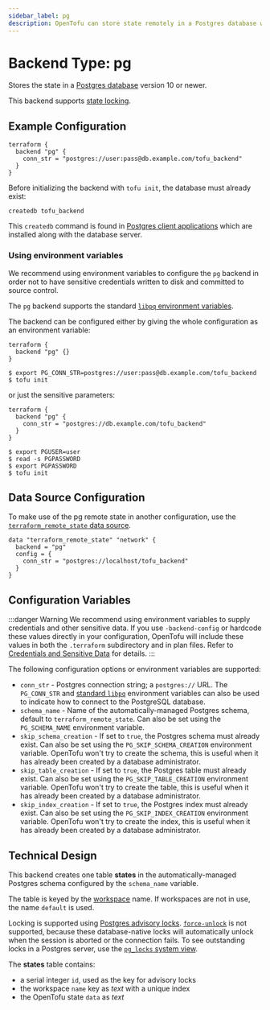 ```yaml
---
sidebar_label: pg
description: OpenTofu can store state remotely in a Postgres database with locking.
---
```


# Backend Type: pg

Stores the state in a [Postgres database](https://www.postgresql.org) version 10 or newer.

This backend supports [state locking](/docs/language/state/locking).

## Example Configuration

```hcl
terraform {
  backend "pg" {
    conn_str = "postgres://user:pass@db.example.com/tofu_backend"
  }
}
```

Before initializing the backend with `tofu init`, the database must already exist:

```
createdb tofu_backend
```

This `createdb` command is found in [Postgres client applications](https://www.postgresql.org/docs/10/reference-client.html) which are installed along with the database server.


### Using environment variables

We recommend using environment variables to configure the `pg` backend in order
not to have sensitive credentials written to  disk and committed to source
control.

The `pg` backend supports the standard [`libpq` environment variables](https://www.postgresql.org/docs/current/libpq-envars.html).

The backend can be configured either by giving the whole configuration as an
environment variable:

```hcl
terraform {
  backend "pg" {}
}
```

```shellsession
$ export PG_CONN_STR=postgres://user:pass@db.example.com/tofu_backend
$ tofu init
```

or just the sensitive parameters:

```hcl
terraform {
  backend "pg" {
    conn_str = "postgres://db.example.com/tofu_backend"
  }
}
```

```shellsession
$ export PGUSER=user
$ read -s PGPASSWORD
$ export PGPASSWORD
$ tofu init
```

## Data Source Configuration

To make use of the pg remote state in another configuration, use the [`terraform_remote_state` data source](/docs/language/state/remote-state-data).

```hcl
data "terraform_remote_state" "network" {
  backend = "pg"
  config = {
    conn_str = "postgres://localhost/tofu_backend"
  }
}
```

## Configuration Variables

:::danger Warning
We recommend using environment variables to supply credentials and other sensitive data. If you use `-backend-config` or hardcode these values directly in your configuration, OpenTofu will include these values in both the `.terraform` subdirectory and in plan files. Refer to [Credentials and Sensitive Data](/docs/language/settings/backends/configuration#credentials-and-sensitive-data) for details.
:::

The following configuration options or environment variables are supported:

- `conn_str` - Postgres connection string; a `postgres://` URL. The `PG_CONN_STR` and [standard `libpq`](https://www.postgresql.org/docs/current/libpq-envars.html) environment variables can also be used to indicate how to connect to the PostgreSQL database.
- `schema_name` - Name of the automatically-managed Postgres schema, default to `terraform_remote_state`. Can also be set using the `PG_SCHEMA_NAME` environment variable.
- `skip_schema_creation` - If set to `true`, the Postgres schema must already exist. Can also be set using the `PG_SKIP_SCHEMA_CREATION` environment variable. OpenTofu won't try to create the schema, this is useful when it has already been created by a database administrator.
- `skip_table_creation` - If set to `true`, the Postgres table must already exist. Can also be set using the `PG_SKIP_TABLE_CREATION` environment variable. OpenTofu won't try to create the table, this is useful when it has already been created by a database administrator.
- `skip_index_creation` - If set to `true`, the Postgres index must already exist. Can also be set using the `PG_SKIP_INDEX_CREATION` environment variable. OpenTofu won't try to create the index, this is useful when it has already been created by a database administrator.

## Technical Design

This backend creates one table **states** in the automatically-managed Postgres schema configured by the `schema_name` variable.

The table is keyed by the [workspace](/docs/language/state/workspaces) name. If workspaces are not in use, the name `default` is used.

Locking is supported using [Postgres advisory locks](https://www.postgresql.org/docs/9.5/explicit-locking.html#ADVISORY-LOCKS). [`force-unlock`](/docs/cli/commands/force-unlock) is not supported, because these database-native locks will automatically unlock when the session is aborted or the connection fails. To see outstanding locks in a Postgres server, use the [`pg_locks` system view](https://www.postgresql.org/docs/9.5/view-pg-locks.html).

The **states** table contains:

- a serial integer `id`, used as the key for advisory locks
- the workspace `name` key as _text_ with a unique index
- the OpenTofu state `data` as _text_
